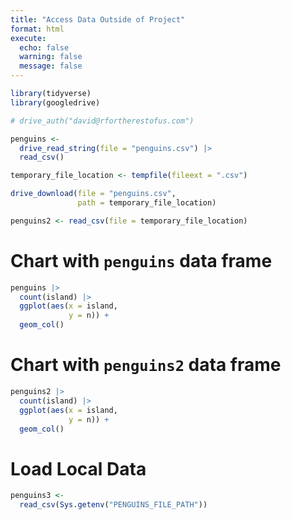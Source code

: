 ```yaml
---
title: "Access Data Outside of Project"
format: html
execute: 
  echo: false
  warning: false
  message: false
---
```


```r
library(tidyverse)
library(googledrive)
```

```r
# drive_auth("david@rfortherestofus.com")
```


```r
penguins <-
  drive_read_string(file = "penguins.csv") |> 
  read_csv()
```

```r
temporary_file_location <- tempfile(fileext = ".csv")

drive_download(file = "penguins.csv",
               path = temporary_file_location)

penguins2 <- read_csv(file = temporary_file_location)
```


# Chart with `penguins` data frame

```r
penguins |> 
  count(island) |> 
  ggplot(aes(x = island, 
             y = n)) +
  geom_col()
```

# Chart with `penguins2` data frame

```r
penguins2 |> 
  count(island) |> 
  ggplot(aes(x = island, 
             y = n)) +
  geom_col()
```


# Load Local Data

```r
penguins3 <-
  read_csv(Sys.getenv("PENGUINS_FILE_PATH"))
```

